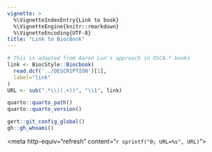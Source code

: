```yaml
---
vignette: >
  %\VignetteIndexEntry{Link to book}
  %\VignetteEngine{knitr::rmarkdown}
  %\VignetteEncoding{UTF-8}
title: "Link to BiocBook"
---
```


```r
# This is adapted from Aaron Lun's approach in OSCA.* books
link <- BiocStyle::Biocbook(
  read.dcf('../DESCRIPTION')[1], 
  label="link"
)
URL <- sub(".*\\((.+))", "\\1", link)
```

```r
quarto::quarto_path()
quarto::quarto_version()
```

```r
gert::git_config_global()
gh::gh_whoami()
```

<meta charset="utf-8">
<meta http-equiv="refresh" content="`r sprintf("0; URL=%s", URL)`">
<link rel="canonical" href="`r URL`">
